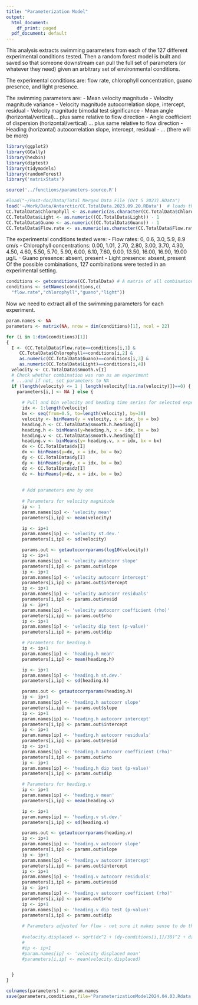 ```yaml
---
title: "Parameterization Model"
output:
  html_document:
    df_print: paged
  pdf_document: default
---
```

This analysis extracts swimming parameters from each of the 127 different experimental conditions tested. Then a random forest model is built and saved so that someone downstream can pull the full set of parameters (or whatever they need) given an arbitrary set of environmental conditions.

The experimental conditions are: flow rate, chlorophyll concentration, guano presence, and light presence.

The swimming parameters are: 
 - Mean velocity magnitude
 - Velocity magnitude variance
 - Velocity magnitude autocorrelation slope, intercept, residual
 - Velocity magnitude bimodal test significance
 - Mean angle (horizontal/vertical)... plus same relative to flow direction
 - Angle coefficient of dispersion (horizontal/vertical) ... plus same relative to flow direction
 - Heading (horizontal) autocorrelation slope, intercept, residual
 - ... (there will be more)

```r
library(ggplot2)
library(GGally)
library(hexbin)
library(diptest)
library(tidymodels)
library(randomForest)
library('matrixStats')

source('../functions/parameters-source.R')

#load("~/Post-doc/Data/Total Merged Data File (Oct 5 2023).RData")
load('~/Work/Data/Antarctic/CC.TotalData.2023.09.20.RData')  # loads the most recent version of the data, after it has been cleaned, processed and transformed into a singular dataframe, that has then been saved as a .Rdata file.
CC.TotalData$Chlorophyll <- as.numeric(as.character(CC.TotalData$Chlorophyll))  
CC.TotalData$Light <- as.numeric((CC.TotalData$Light)) - 1  
CC.TotalData$Guano <- as.numeric((CC.TotalData$Guano)) - 1  
CC.TotalData$Flow.rate <- as.numeric(as.character(CC.TotalData$Flow.rate))  
```

The experimental conditions tested were:
 - Flow rates: 0, 0.6, 3.0, 5.9, 8.9 cm/s
 - Chlorophyll concentrations: 0.00, 1.01, 2.70, 2.80, 3.00, 3.70, 4.30, 4.50, 4.60, 5.50, 5.70, 5.90, 6.00, 6.10, 7.60, 9.00, 13.50, 16.00, 16.90, 19.00 µg/L
 - Guano presence: absent, present
 - Light presence: absent, present
Of the possible combinations, 127 combinations were tested in an experimental setting.

```r
conditions <- getconditions(CC.TotalData) # A matrix of all combinations of experimental conditions, with columns = flow rate, chlorophyll conc., guano, light
conditions <- setNames(conditions,c(
  "flow.rate","chlorophyll","guano","light"))
```



Now we need to extract all of the swimming parameters for each experiment.

```r
param.names <- NA
parameters <- matrix(NA, nrow = dim(conditions)[1], ncol = 22)

for (i in 1:dim(conditions)[1])  
{
  I <- (CC.TotalData$Flow.rate==conditions[i,1] &
     CC.TotalData$Chlorophyll==conditions[i,2] &
     as.numeric(CC.TotalData$Guano)==conditions[i,3] &
     as.numeric(CC.TotalData$Light)==conditions[i,4])
  velocity <- CC.TotalData$smooth.v[I]
  # Check whether combination was run as an experiment
  # ...and if not, set parameters to NA
  if (length(velocity) <= 1 | length(velocity[!is.na(velocity)])==0) {
    parameters[i,] <- NA } else {
      
      # Pull and bin velocity and heading time series for selected experiment
      idx <- 1:length(velocity)
      bx <- seq(from=0.5, to=length(velocity), by=30)
      velocity <- binMeans(y = velocity, x = idx, bx = bx)
      heading.h <- CC.TotalData$smooth.h.heading[I]
      heading.h <- binMeans(y=heading.h, x = idx, bx = bx)
      heading.v <- CC.TotalData$smooth.v.heading[I]
      heading.v <- binMeans(y= heading.v, x = idx, bx = bx)
      dx <- CC.TotalData$dx[I]
      dx <- binMeans(y=dx, x = idx, bx = bx)
      dy <- CC.TotalData$dy[I]
      dy <- binMeans(y=dy, x = idx, bx = bx)
      dz <- CC.TotalData$dz[I]
      dz <- binMeans(y=dz, x = idx, bx = bx)
      
      
      # Add parameters one by one
      
      # Parameters for velocity magnitude
      ip <- 1
      param.names[ip] <- 'velocity mean'
      parameters[i,ip] <- mean(velocity)

      ip <- ip+1
      param.names[ip] <- 'velocity st.dev.'
      parameters[i,ip] <- sd(velocity)

      params.out <- getautocorrparams(log10(velocity))
      ip <- ip+1
      param.names[ip] <- 'velocity autocorr slope'
      parameters[i,ip] <- params.out$slope
      ip <- ip+1
      param.names[ip] <- 'velocity autocorr intercept'
      parameters[i,ip] <- params.out$intercept
      ip <- ip+1
      param.names[ip] <- 'velocity autocorr residuals'
      parameters[i,ip] <- params.out$resid
      ip <- ip+1
      param.names[ip] <- 'velocity autocorr coefficient (rho)'
      parameters[i,ip] <- params.out$rho
      ip <- ip+1
      param.names[ip] <- 'velocity dip test (p-value)'
      parameters[i,ip] <- params.out$dip

      # Parameters for heading.h
      ip <- ip+1
      param.names[ip] <- 'heading.h mean'
      parameters[i,ip] <- mean(heading.h)

      ip <- ip+1
      param.names[ip] <- 'heading.h st.dev.'
      parameters[i,ip] <- sd(heading.h)

      params.out <- getautocorrparams(heading.h)
      ip <- ip+1
      param.names[ip] <- 'heading.h autocorr slope'
      parameters[i,ip] <- params.out$slope
      ip <- ip+1
      param.names[ip] <- 'heading.h autocorr intercept'
      parameters[i,ip] <- params.out$intercept
      ip <- ip+1
      param.names[ip] <- 'heading.h autocorr residuals'
      parameters[i,ip] <- params.out$resid
      ip <- ip+1
      param.names[ip] <- 'heading.h autocorr coefficient (rho)'
      parameters[i,ip] <- params.out$rho
      ip <- ip+1
      param.names[ip] <- 'heading.h dip test (p-value)'
      parameters[i,ip] <- params.out$dip

      # Parameters for heading.v
      ip <- ip+1
      param.names[ip] <- 'heading.v mean'
      parameters[i,ip] <- mean(heading.v)

      ip <- ip+1
      param.names[ip] <- 'heading.v st.dev.'
      parameters[i,ip] <- sd(heading.v)

      params.out <- getautocorrparams(heading.v)
      ip <- ip+1
      param.names[ip] <- 'heading.v autocorr slope'
      parameters[i,ip] <- params.out$slope
      ip <- ip+1
      param.names[ip] <- 'heading.v autocorr intercept'
      parameters[i,ip] <- params.out$intercept
      ip <- ip+1
      param.names[ip] <- 'heading.v autocorr residuals'
      parameters[i,ip] <- params.out$resid
      ip <- ip+1
      param.names[ip] <- 'heading.v autocorr coefficient (rho)'
      parameters[i,ip] <- params.out$rho
      ip <- ip+1
      param.names[ip] <- 'heading.v dip test (p-value)'
      parameters[i,ip] <- params.out$dip
      
      # Parameters adjusted for flow - not sure it makes sense to do these
      
      #velocity.displaced <- sqrt(dx^2 + (dy-conditions[i,1]/30)^2 + dz^2)
      #
      #ip <- ip+1
      #param.names[ip] <- 'velocity displaced mean'
      #parameters[i,ip] <- mean(velocity.displaced)


  }  
}

colnames(parameters) <- param.names
save(parameters,conditions,file='ParameterizationModel2024.04.03.Rdata')
```

